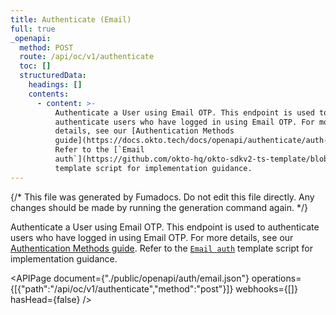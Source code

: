 ```yaml
---
title: Authenticate (Email)
full: true
_openapi:
  method: POST
  route: /api/oc/v1/authenticate
  toc: []
  structuredData:
    headings: []
    contents:
      - content: >-
          Authenticate a User using Email OTP. This endpoint is used to
          authenticate users who have logged in using Email OTP. For more
          details, see our [Authentication Methods
          guide](https://docs.okto.tech/docs/openapi/authenticate/auth-methods).
          Refer to the [`Email
          auth`](https://github.com/okto-hq/okto-sdkv2-ts-template/blob/main/src/api-template/auth/emailAuthenticate_template.ts)
          template script for implementation guidance.
---
```


{/* This file was generated by Fumadocs. Do not edit this file directly. Any changes should be made by running the generation command again. */}

Authenticate a User using Email OTP. This endpoint is used to authenticate users who have logged in using Email OTP. For more details, see our [Authentication Methods guide](https://docs.okto.tech/docs/openapi/authenticate/auth-methods). Refer to the [`Email auth`](https://github.com/okto-hq/okto-sdkv2-ts-template/blob/main/src/api-template/auth/emailAuthenticate_template.ts) template script for implementation guidance.

<APIPage document={"./public/openapi/auth/email.json"} operations={[{"path":"/api/oc/v1/authenticate","method":"post"}]} webhooks={[]} hasHead={false} />